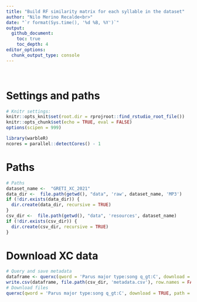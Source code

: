 ```yaml
---
title: "Build RF similarity matrix for each syllable in the dataset"
author: "Nilo Merino Recalde<br>"
date: "`r format(Sys.time(), '%d %B, %Y')`"
output:
  github_document:
    toc: true
    toc_depth: 4
editor_options:
  chunk_output_type: console
---
```

<br>

# Settings and paths

```r
# Knitr settings: 
knitr::opts_knit$set(root.dir = rprojroot::find_rstudio_root_file())
knitr::opts_chunk$set(echo = TRUE, eval = FALSE)
options(scipen = 999)
```

```r
library(warbleR)
ncores = parallel::detectCores() - 1
```
# Paths

```r
# Paths
dataset_name <-  "GRETI_XC_2021"
data_dir <-  file.path(getwd(), "data", 'raw', dataset_name, 'MP3')
if (!dir.exists(data_dir)) {
  dir.create(data_dir, recursive = TRUE)
}
csv_dir <-  file.path(getwd(), "data", 'resources', dataset_name)
if (!dir.exists(csv_dir)) {
  dir.create(csv_dir, recursive = TRUE)
}
```

# Download XC data
```r

# Query and save metadata
dataframe <- querxc(qword = 'Parus major type:song q_gt:C', download = FALSE, path = data_dir, parallel = ncores)
write.csv(dataframe, file.path(csv_dir, 'metadata.csv'), row.names = FALSE)
# Download files
querxc(qword = 'Parus major type:song q_gt:C', download = TRUE, path = data_dir, parallel = ncores)

```
 
 